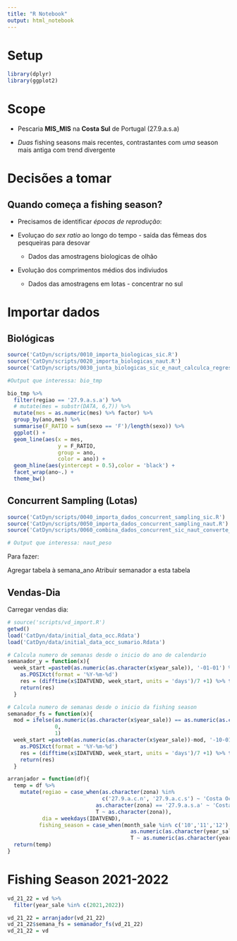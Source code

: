 ```yaml
---
title: "R Notebook"
output: html_notebook
---
```


# Setup

```r
library(dplyr)
library(ggplot2)
```

# Scope

* Pescaria **MIS_MIS** na **Costa Sul** de Portugal (27.9.a.s.a)

* *Duas* fishing seasons mais recentes, contrastantes com *uma* season mais antiga com trend divergente

# Decisões a tomar

## Quando começa a fishing season?

* Precisamos de identificar *épocas de reprodução*:

* Evoluçao do *sex ratio* ao longo do tempo - saída das fêmeas dos pesqueiras para desovar

  * Dados das amostragens biologicas de olhão

* Evolução dos comprimentos médios dos indiviudos
  
  * Dados das amostragens em lotas - concentrar no sul

# Importar dados

## Biológicas

```r
source('CatDyn/scripts/0010_importa_biologicas_sic.R')
source('CatDyn/scripts/0020_importa_biologicas_naut.R')
source('CatDyn/scripts/0030_junta_biologicas_sic_e_naut_calculca_regressoes.R')

#Output que interessa: bio_tmp
```


```r
bio_tmp %>% 
  filter(regiao == '27.9.a.s.a') %>% 
  # mutate(mes = substr(DATA, 6,7)) %>%
  mutate(mes = as.numeric(mes) %>% factor) %>% 
  group_by(ano,mes) %>% 
  summarise(F_RATIO = sum(sexo == 'F')/length(sexo)) %>%
  ggplot() + 
  geom_line(aes(x = mes,
                y = F_RATIO,
                group = ano,
                color = ano)) + 
  geom_hline(aes(yintercept = 0.5),color = 'black') +
  facet_wrap(ano~.) +
  theme_bw()

```

## Concurrent Sampling (Lotas)

```r
source('CatDyn/scripts/0040_importa_dados_concurrent_sampling_sic.R')
source('CatDyn/scripts/0050_importa_dados_concurrent_sampling_naut.R')
source('CatDyn/scripts/0060_combina_dados_concurrent_sic_naut_converte_pesos_comp.R')

# Output que interessa: naut_peso
```

Para fazer:

Agregar tabela à semana_ano
Atribuir semanador a esta tabela

## Vendas-Dia

Carregar vendas dia:

```r
# source('scripts/vd_import.R')
getwd()
load('CatDyn/data/initial_data_occ.Rdata')
load('CatDyn/data/initial_data_occ_sumario.Rdata')
```

```r

# Calcula numero de semanas desde o inicio do ano de calendario
semanador_y = function(x){
  week_start =paste0(as.numeric(as.character(x$year_sale)), '-01-01') %>% 
    as.POSIXct(format = '%Y-%m-%d')
    res = (difftime(x$IDATVEND, week_start, units = 'days')/7 +1) %>% trunc()
    return(res)
  }

# Calcula numero de semanas desde o inicio da fishing season
semanador_fs = function(x){
  mod = ifelse(as.numeric(as.character(x$year_sale)) == as.numeric(as.character(x$fishing_season)),
               0,
               1)
  week_start =paste0(as.numeric(as.character(x$year_sale))-mod, '-10-01') %>% 
    as.POSIXct(format = '%Y-%m-%d')
    res = (difftime(x$IDATVEND, week_start, units = 'days')/7 +1) %>% trunc()
    return(res)
  }

arranjador = function(df){
  temp = df %>%
    mutate(regiao = case_when(as.character(zona) %in% 
                              c('27.9.a.c.n', '27.9.a.c.s') ~ 'Costa Ocidental',
                            as.character(zona) == '27.9.a.s.a' ~ 'Costa Sul',
                            T ~ as.character(zona)),
           dia = weekdays(IDATVEND),
          fishing_season = case_when(month_sale %in% c('10','11','12') ~
                                       as.numeric(as.character(year_sale)),
                                       T ~ as.numeric(as.character(year_sale)) - 1) %>% factor)
  return(temp)
}
```

# Fishing Season 2021-2022 

```r
vd_21_22 = vd %>%
  filter(year_sale %in% c(2021,2022))
```

```r
vd_21_22 = arranjador(vd_21_22)
vd_21_22$semana_fs = semanador_fs(vd_21_22) 
vd_21_22 = vd
```




